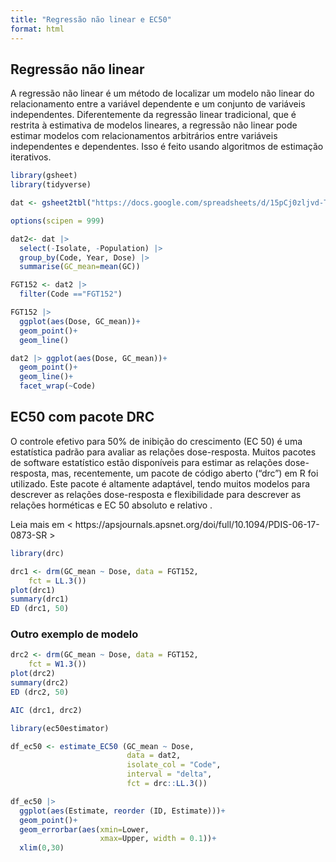 ```yaml
---
title: "Regressão não linear e EC50"
format: html
---
```


## Regressão não linear
A regressão não linear é um método de localizar um modelo não linear do relacionamento entre a variável dependente e um conjunto de variáveis independentes. Diferentemente da regressão linear tradicional, que é restrita à estimativa de modelos lineares, a regressão não linear pode estimar modelos com relacionamentos arbitrários entre variáveis independentes e dependentes. Isso é feito usando algoritmos de estimação iterativos.

```r
library(gsheet)
library(tidyverse)

dat <- gsheet2tbl("https://docs.google.com/spreadsheets/d/15pCj0zljvd-TGECe67OMt6sa21xO8BqUgv4d-kU8qi8/edit#gid=0")

options(scipen = 999)

dat2<- dat |>
  select(-Isolate, -Population) |> 
  group_by(Code, Year, Dose) |> 
  summarise(GC_mean=mean(GC))

FGT152 <- dat2 |> 
  filter(Code =="FGT152")

FGT152 |> 
  ggplot(aes(Dose, GC_mean))+
  geom_point()+
  geom_line()

dat2 |> ggplot(aes(Dose, GC_mean))+
  geom_point()+
  geom_line()+
  facet_wrap(~Code)


```

## EC50 com pacote DRC
O controle efetivo para 50% de inibição do crescimento (EC 50) é uma estatística padrão para avaliar as relações dose-resposta. Muitos pacotes de software estatístico estão disponíveis para estimar as relações dose-resposta, mas, recentemente, um pacote de código aberto (“drc”) em R foi utilizado. Este pacote é altamente adaptável, tendo muitos modelos para descrever as relações dose-resposta e flexibilidade para descrever as relações horméticas e EC 50 absoluto e relativo . 

Leia mais em < https://apsjournals.apsnet.org/doi/full/10.1094/PDIS-06-17-0873-SR >

```r
library(drc)

drc1 <- drm(GC_mean ~ Dose, data = FGT152,
    fct = LL.3())
plot(drc1)
summary(drc1)
ED (drc1, 50)
```

### Outro exemplo de modelo

```r
drc2 <- drm(GC_mean ~ Dose, data = FGT152,
    fct = W1.3())
plot(drc2)
summary(drc2)
ED (drc2, 50)

```

```r
AIC (drc1, drc2)
```

```r
library(ec50estimator)

df_ec50 <- estimate_EC50 (GC_mean ~ Dose,
                          data = dat2,
                          isolate_col = "Code",
                          interval = "delta",
                          fct = drc::LL.3())

df_ec50 |> 
  ggplot(aes(Estimate, reorder (ID, Estimate)))+
  geom_point()+
  geom_errorbar(aes(xmin=Lower,
                    xmax=Upper, width = 0.1))+
  xlim(0,30)
```

